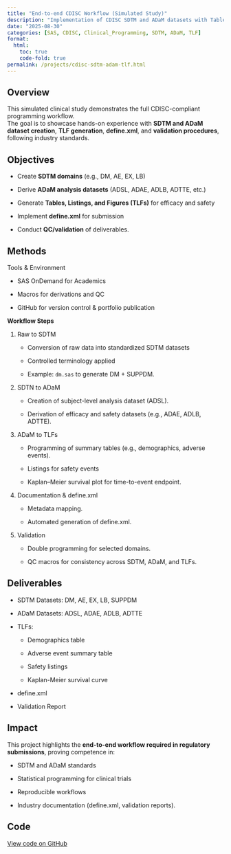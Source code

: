```yaml
---
title: "End-to-end CDISC Workflow (Simulated Study)"
description: "Implementation of CDISC SDTM and ADaM datasets with Tables, Listings, and Figures (TLF) for a mock clinical study, following regulatory standards."
date: "2025-08-30"
categories: [SAS, CDISC, Clinical_Programming, SDTM, ADaM, TLF]
format:
  html:
    toc: true
    code-fold: true
permalink: /projects/cdisc-sdtm-adam-tlf.html
---
```


## Overview

This simulated clinical study demonstrates the full CDISC-compliant programming workflow.\
The goal is to showcase hands-on experience with **SDTM and ADaM dataset creation**, **TLF generation**, **define.xml**, and **validation procedures**, following industry standards.

## Objectives

-   Create **SDTM domains** (e.g., DM, AE, EX, LB)

-   Derive **ADaM analysis datasets** (ADSL, ADAE, ADLB, ADTTE, etc.)

-   Generate **Tables, Listings, and Figures (TLFs)** for efficacy and safety

-   Implement **define.xml** for submission

-   Conduct **QC/validation** of deliverables.

## Methods

:::{.callout-note}

Tools & Environment

-   SAS OnDemand for Academics

-   Macros for derivations and QC

-   GitHub for version control & portfolio publication

:::

**Workflow Steps**

1.  Raw to SDTM

    -   Conversion of raw data into standardized SDTM datasets

    -   Controlled terminology applied

    -   Example: `dm.sas` to generate DM + SUPPDM.

2.  SDTN to ADaM

    -   Creation of subject-level analysis dataset (ADSL).

    -   Derivation of efficacy and safety datasets (e.g., ADAE, ADLB, ADTTE).

3.  ADaM to TLFs

    -   Programming of summary tables (e.g., demographics, adverse events).

    -   Listings for safety events

    -   Kaplan–Meier survival plot for time-to-event endpoint.

4.  Documentation & define.xml

    -   Metadata mapping.

    -   Automated generation of define.xml.

5.  Validation

    -   Double programming for selected domains.

    -   QC macros for consistency across SDTM, ADaM, and TLFs.

## Deliverables

-   SDTM Datasets: DM, AE, EX, LB, SUPPDM

-   ADaM Datasets: ADSL, ADAE, ADLB, ADTTE

-   TLFs:

    -   Demographics table

    -   Adverse event summary table

    -   Safety listings

    -   Kaplan-Meier survival curve

-   define.xml

-   Validation Report

## Impact

This project highlights the **end-to-end workflow required in regulatory submissions**, proving competence in:

-   SDTM and ADaM standards

-   Statistical programming for clinical trials

-   Reproducible workflows

-   Industry documentation (define.xml, validation reports).

## Code

[View code on GitHub](https://github.com/Ousmanerabi/clinical-trials-programming-portfolio/tree/main/02_SDTM)
